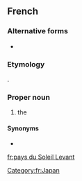 ==French==

===Alternative forms===
* {{l|fr|pays du Soleil-Levant}}

===Etymology===
{{calque|etyl lang=ja|etyl term=日本|etyl tr={{l|ja|にほん}}, Nihon|etyl t=Japan|lang=fr}}.

===Proper noun===
{{fr-proper noun|m|head=le [[pays]] [[du]] [[soleil|Soleil]] [[levant|Levant]]}}

# {{lb|fr|periphrasis}} the {{l|en|Land of the Rising Sun}} {{gloss|Japan}}

====Synonyms====
* {{l|fr|Japon}}

[[Category:fr:Japan]]

[[fr:pays du Soleil Levant]]